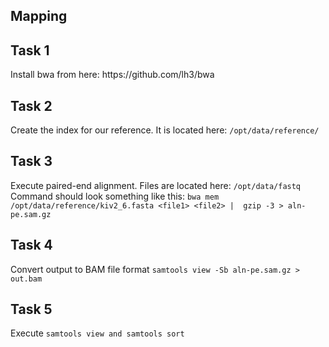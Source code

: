 ## Mapping

## Task 1 
Install bwa from here: https://github.com/lh3/bwa

## Task 2
Create the index for our reference. It is located here: `/opt/data/reference/`

## Task 3
Execute paired-end alignment. Files are located here: `/opt/data/fastq`
Command should look something like this:
`bwa mem /opt/data/reference/kiv2_6.fasta <file1> <file2> |  gzip -3 > aln-pe.sam.gz`

## Task 4 
Convert output to BAM file format
`samtools view -Sb aln-pe.sam.gz > out.bam`

## Task 5 
Execute `samtools view and samtools sort`
